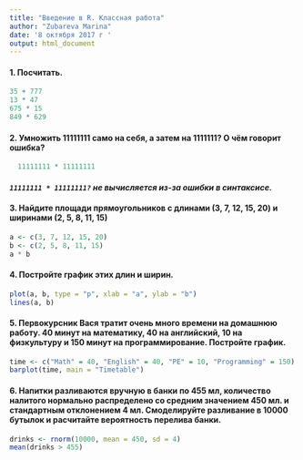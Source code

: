 ```yaml
---
title: "Введение в R. Классная работа"
author: "Zubareva Marina"
date: '8 октября 2017 г '
output: html_document
---
```


#### 1. Посчитать.

``` r
35 + 777  
13 * 47  
675 * 15  
849 * 629

```

#### 2. Умножить 11111111 само на себя, а затем на 1111111? О чём говорит ошибка?

``` r
  11111111 * 11111111  
```

#### *`11111111 * 11111111?` не вычисляется из-за ошибки в синтаксисе.*

#### 3. Найдите площади прямоугольников с длинами (3, 7, 12, 15, 20) и ширинами (2, 5, 8, 11, 15)

```r
a <- c(3, 7, 12, 15, 20)
b <- c(2, 5, 8, 11, 15)
a * b
```

#### 4. Постройте график этих длин и ширин.

```r
plot(a, b, type = "p", xlab = "a", ylab = "b")
lines(a, b)
```

#### 5. Первокурсник Вася тратит очень много времени на домашнюю работу. 40 минут на математику, 40 на английский, 10 на физкультуру и 150 минут на программирование. Постройте график.

```r
time <- c("Math" = 40, "English" = 40, "PE" = 10, "Programming" = 150)
barplot(time, main = "Timetable")
```



#### 6. Напитки разливаются вручную в банки по 455 мл, количество налитого нормально распределено со средним значением 450 мл. и стандартным отклонением 4 мл. Смоделируйте разливание в 10000 бутылок и расчитайте вероятность перелива банки.

```r
drinks <- rnorm(10000, mean = 450, sd = 4)
mean(drinks > 455)
```
